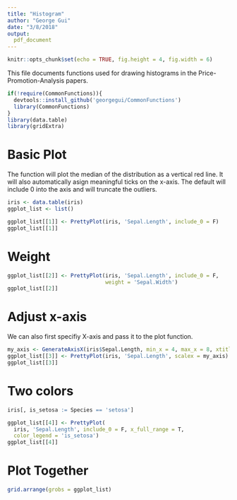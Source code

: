 ```yaml
---
title: "Histogram"
author: "George Gui"
date: "3/8/2018"
output:
  pdf_document
---
```


```r
knitr::opts_chunk$set(echo = TRUE, fig.height = 4, fig.width = 6)
```


This file documents functions used for drawing histograms in the Price-Promotion-Analysis papers. 

```r
if(!require(CommonFunctions)){
  devtools::install_github('georgegui/CommonFunctions')
  library(CommonFunctions)
}
library(data.table)
library(gridExtra)
```


# Basic Plot

The function will plot the median of the distribution as a vertical red line. It will also automatically asign meaningful ticks on the x-axis. The default will include 0 into the axis and will truncate the outliers. 

```r
iris <- data.table(iris) 
ggplot_list <- list()
```

```r
ggplot_list[[1]] <- PrettyPlot(iris, 'Sepal.Length', include_0 = F)
ggplot_list[[1]]
```

# Weight

```r
ggplot_list[[2]] <- PrettyPlot(iris, 'Sepal.Length', include_0 = F, 
                               weight = 'Sepal.Width')
ggplot_list[[2]]
```

# Adjust x-axis

We can also first specifiy X-axis and pass it to the plot function. 

```r
my_axis <- GenerateAxisX(iris$Sepal.Length, min_x = 4, max_x = 8, xtitle = 'Sepal Length')
ggplot_list[[3]] <- PrettyPlot(iris, 'Sepal.Length', scalex = my_axis)
ggplot_list[[3]]
```

# Two colors

```r
iris[, is_setosa := Species == 'setosa']

ggplot_list[[4]] <- PrettyPlot(
  iris, 'Sepal.Length', include_0 = F, x_full_range = T, 
  color_legend = 'is_setosa')
ggplot_list[[4]]
```


# Plot Together

```r
grid.arrange(grobs = ggplot_list)
```


